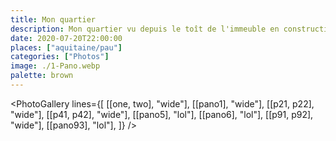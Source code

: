 ```yaml
---
title: Mon quartier
description: Mon quartier vu depuis le toît de l'immeuble en construction.
date: 2020-07-20T22:00:00
places: ["aquitaine/pau"]
categories: ["Photos"]
image: ./1-Pano.webp
palette: brown
---
```



<PhotoGallery
	lines={[
		[[one, two], "wide"],
		[[pano1], "wide"],
		[[p21, p22], "wide"],
		[[p41, p42], "wide"],
		[[pano5], "lol"],
		[[pano6], "lol"],
		[[p91, p92], "wide"],
		[[pano93], "lol"],
	]}
/>
